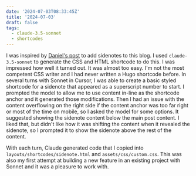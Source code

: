 ```yaml
---
date: '2024-07-03T08:33:45Z'
title: '2024-07-03'
draft: false
tags:
  - claude-3.5-sonnet
  - shortcodes
---
```



I was inspired by [Daniel's post](https://danilafe.com/blog/blog_microfeatures) to add sidenotes to this blog.
I used `claude-3.5-sonnet` to generate the CSS and HTML shortcode to do this.
I was impressed <Sidenote content="Now I need to read the CSS in more detail to understand what Claude did">how well it turned out</Sidenote>.
It was almost too easy.
I'm not the most competent CSS writer and I had never written a Hugo shortcode before.
In several turns with Sonnet in Cursor, I was able to create a basic styled shortcode for a sidenote that appeared as a superscript number to start.
I prompted the model to allow me to use content in-line as the shortcode anchor and it generated those modifications.
Then I had an issue with the content overflowing on the right side if the content anchor was too far right or most of the time on mobile, so I asked the model for some options.
It suggested showing the sidenote content below the main post content.
I liked that, but didn't like how it was shifting the content when it revealed the sidenote, so I prompted it to show the sidenote above the rest of the content.

With each turn, Claude generated code that I copied into `layouts/shortcodes/sidenote.html` and `assets/css/custom.css`.
This was also my first attempt at building a new feature in an existing project with Sonnet and it was a pleasure to work with.
